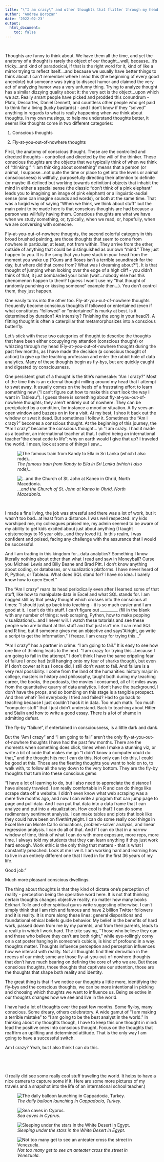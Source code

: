 ```yaml
---
title: "\"I am crazy\" and other thoughts that flitter through my head."
author: "Andrew Borozan"
date: '2022-02-23'
output:
  html_document:
    toc: false
---
```


<br>

Thoughts are funny to think about. We have them all the time, and yet the anatomy of a thought is rarely the object of our thought...well, because...it's tricky...and kind of paradoxical, if that is the right word for it, kind of like a mirror trying to reflect itself....and because we usually have better things to think about. I can't remember where I read this (the beginning of every good anecdote) but someone was trying to dissect humor and claimed the very act of analyzing humor was a very unfunny thing. Trying to analyze thought has a similar dizzying quality about it: the very act is the object...upon which we act. Really smart people have picked and prodded this conundrum - Plato, Descartes, Daniel Dennett, and countless other people who get paid to think for a living (lucky bastards) - and I don't know if they "solved" anything in regards to what is really happening when we think about thoughts. In my own musings, to help me understand thoughts better, it seems like thoughts come in two different categories:

1)  Conscious thoughts

2)  Fly-at-you-out-of-nowhere thoughts

First, the anatomy of conscious thought. These are the controlled and directed thoughts - controlled and directed by the will of the thinker. These conscious thoughts are the objects that we typically think of when we think of "thinking." "I am thinking about something" means that a person (or animal, I suppose...not quite the time or place to get into the levels or animal consciousness) is willfully, purposefully directing their attention to definite (or maybe ill-defined but working towards definition) objects that inhabit the mind in either a spacial sense (the classic "don't think of a pink elephant" leads you to imagining an image of pink elephant) or a linguistic-audial sense (one can imagine sounds and words), or both at the same time. That was a turgid way of saying "When we think, we think about stuff" but the main point to be made here is that conscious thoughts are had because a person was willfully having them. Conscious thoughts are what we have when we study something, or, typically, when we read, or, hopefully, when we are conversing with someone.

Fly-at-you-out-of-nowhere thoughts, the second colorful category in this broad brushed painting, are those thoughts that seem to come from nowhere in particular, at least, not from within. They arrive from the ether, outside of anything that could be distinguished as our own "mind." They just happen to you. It is the song that you have stuck in your head from the moment you wake up ("Guns and Roses isn't a terrible soundtrack for the day, but where did that come from? What was I dreaming about?"). It is that thought of jumping when looking over the edge of a high cliff - you didn't think of that, it just bombarded your brain (wait...nobody else has this phenomenon happen to them? I guess I won't use my "that thought of randomly punching or kissing someone" example then...). You don't control them, they just happen.

One easily turns into the other too. Fly-at-you-out-of-nowhere thoughts frequently become conscious thoughts if followed or entertained (even if what constitutes "followed" or "entertained" is murky at best. Is it determined by duration? An intensity? Finishing the song in your head?). A flitting thought is often a caterpillar that metamorphosizes into a conscious butterfly.

Let's stick with these two categories of thought to describe the thoughts that have been either occupying my attention (conscious thought) or whizzing through my head (Fly-at-you-out-of-nowhere thought) during the past few months, as I have made the decision (a conscious thought of action) to give up the teaching profession and enter the rabbit hole of data analytics. Many of these thoughts begin as fly-bys, but are quickly caught and digested by consciousness.

One persistent gnat of a thought is the title's namesake: "Am I crazy?" Most of the time this is an external thought milling around my head that I attempt to swat away. It usually comes on the heels of a frustrating effort to learn something new ("I can't figure out how to make this chart look the way I want in Tableau"). I guess there is something about fly-at-you-out-of-nowhere thoughts; they aren't entirely out of nowhere. They can be precipitated by a condition, for instance a mood or situation. A fly sees an open window and buzzes on in for a visit. At my best, I shoo it back out the window or swat it dead. But sometimes I follow it. Sometimes the "Am I crazy?" becomes a conscious thought. At the beginning of this journey, the "Am I crazy" became the conscious thought... \n \\n "I am crazy. I had it made as a teacher, an international teacher at that. I called being an international teacher "the cheat code to life"; why on earth would I give that up? I traveled the world. I mean, look at some of things I saw...

![*The famous train from Kandy to Ella in Sri Lanka (which I also rode)...*](Images/sritrain.jpg)

![*...and the Church of St. John at Kaneo in Ohrid, North Macedonia.*](Images/macedonia.jpg)

<br>

I made a fine living, the job was stressful and there was a lot of work, but it wasn't too bad...at least from a distance. I was well respected: my kids worshiped me, my colleagues praised me, my admin seemed to be aware of my ability to get kids excited about just about anything (I taught epistemology to 16 year olds...and they loved it). In this realm, I was confident and poised, facing any challenge with the assurance that I would be successful.

And I am trading in this kingdom for...data analytics? Something I know literally nothing about other than what I read and saw in Moneyball? Curse you Michael Lewis and Billy Beane and Brad Pitt. I don't know anything about coding, or databases, or visualization platforms. I have never heard of R, Python, or Tableau. What does SQL stand for? I have no idea. I barely know how to open Excel."

The "Am I crazy" rears its head periodically even after I learned some of that stuff, like how to manipulate data in Excel and what SQL stands for. I am nagged still by that pesky thought which crosses into the conscious at times: "I should just go back into teaching - it is so much easier and I am good at it. I can't do this stuff. I can't figure out \_\_\_\_\_\_\_\_\_ (fill in the blank with any number of things: web scraping, Python, how to make popping visualizations)...and I never will. I watch these tutorials and see these people who are brilliant at this stuff and that just isn't me. I can read SQL and R fine, but if someone gives me an objective and says "Alright, go write a script to get the information," I freeze. I am crazy for trying this..."

"Am I crazy" has a partner in crime: "I am going to fail." It is easy to see how one line of thinking leads to the next. "I am crazy for trying this...because I am going to fail in the attempt." I don't think I have the same crippling fear of failure I once had (still hanging onto my fear of sharks though), but even if I don't cower at it as I once did, I still don't want to fail. And failure is a very real possibility. I come from the land of the humanities: history major in college, masters in history and philosophy, taught both during my teaching career, the books, the podcasts, the movies I consumed, all of it miles away from the quantitative quarry of data analytics. I don't have the background, I don't have the props, and so bombing on this stage is a tangible prospect. And then what? Tell everybody I tried and failed? Had to go back to teaching because I just couldn't hack it in data. Too much math. Too much "computer stuff" that I just didn't understand. Back to teaching about Hitler and Stalin and how to write a good essay. There is a lot of shame in admitting defeat.

The fly-by "failure", if entertained in consciousness, is a little dark and dank.

But the "Am I crazy" and "I am going to fail" aren't the only fly-at-you-out-of-nowhere thoughts I have had the past few months. There are the moments when something does click, times when I make a stunning viz, or write a bit of code that makes me go "I didn't know a computer could do that," and the thought hits me: I can do this. Not only can I do this, I could be good at this. Those are the fleeting thoughts you want to hold on to, to walk with, to follow all the way down to the very bottom. They are the fly-by thoughts that turn into these conscious gems:

"I have a lot of learning to do, but I also need to appreciate the distance I have already traveled. I am really comfortable in R and can do things like scrape data off a website. I didn't even know what web scraping was a mere five months ago, and now I can write a program that can jump page to page and pull data. And I can put that data into a data frame that I can analyze and put into a visualization. How cool is that? I can do some rudimentary sentiment analysis. I can make tables and plots that look like they could have been on fivethirtyeight. I can do some really cool things in Excel like run Monte Carlo simulations, problem-solver analysis, and linear regression analysis. I can do all of that. And if I can do that in a narrow window of time, think of what I can do with more exposure, more reps, more time. I always told my students that they can learn anything if they just work hard enough. Work ethic is the only thing that matters - that is what I constantly preached. Look at me live it. I am working hard and learning how to live in an entirely different one that I lived in for the first 36 years of my life.

Good job."

Much more pleasant conscious dwellings.

The thing about thoughts is that they kind of dictate one's perception of reality - perception being the operative word here. It is not that thinking certain thoughts changes objective reality, no matter how many books Eckhart Tolle and other spiritual gurus write suggesting otherwise. I can't simply think that I am rich and famous and have 2 billion Twitter followers and it is reality. It is more along these lines: general dispositions and foundational ethical beliefs guide behavior. My belief in the benefits of hard work, passed down from me by my parents, and from their parents, leads to a reality in which I work hard. The trite saying, "Those who believe they can and those who believe they can't are both right," while eye-rollingly corny on a cat poster hanging in someone's cubicle, is kind of profound in a way: thoughts matter. Thoughts influence perception and perception influences how we interact with reality. Not all thoughts find their derivation in the recess of our mind; some are those fly-at-you-out-of-nowhere thoughts that don't have much bearing on defining the core of who we are. But those conscious thoughts, those thoughts that captivate our attention, those are the thoughts that shape both reality and identity.

The great thing is that if we notice our thoughts a little more, identifying the fly-bys and the conscious thoughts, we can be more intentional in picking and choosing which thoughts we want to influence us. Being selective in our thoughts changes how we see and live in the world.

I have had a lot of thoughts over the past few months. Some fly-by, many conscious. Some dreary, others celebratory. A wide gamut of "I am making a terrible mistake" to "I am going to be the best analyst in the world." In thinking about my thoughts though, I have to keep this one thought in mind: lead the positive ones into conscious thought. Focus on the thoughts that reaffirm an uplifting and determined attitude. That is the only way I am going to have a successful switch.

Am I crazy? Yeah, but I also think I can do this.

<br>

<br>

(I really did see some really cool stuff traveling the world. It helps to have a nice camera to capture some if it. Here are some more pictures of my travels and a snapshot into the life of an international school teacher.)

![*The daily balloon launching in Cappadocia, Turkey.*](Images/capballoons.jpg)

![*Sea caves in Cyprus.*](Images/cyprus.jpg)

![*Sleeping under the stars in the White Desert in Egypt.*](Images/white.jpg)

![*Not too many get to see an anteater cross the street in Venezuela.*](Images/vz.jpg)

![]()
